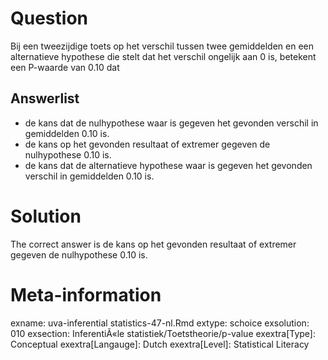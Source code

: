 Question
========

Bij een tweezijdige toets op het verschil tussen twee gemiddelden en een alternatieve hypothese die stelt dat het verschil ongelijk aan 0 is, betekent een P-waarde van 0.10 dat 

Answerlist
----------
* de kans dat de nulhypothese waar is gegeven het gevonden verschil in gemiddelden 0.10 is.
* de kans op het gevonden resultaat of extremer gegeven de nulhypothese 0.10 is.
* de kans dat de alternatieve hypothese waar is gegeven het gevonden verschil in gemiddelden 0.10 is.

Solution
========

The correct answer is  de kans op het gevonden resultaat of extremer gegeven de nulhypothese 0.10 is. 

Meta-information
================
exname: uva-inferential statistics-47-nl.Rmd 
extype: schoice 
exsolution: 010 
exsection: InferentiÃ«le statistiek/Toetstheorie/p-value
exextra[Type]: Conceptual
exextra[Langauge]: Dutch 
exextra[Level]: Statistical Literacy